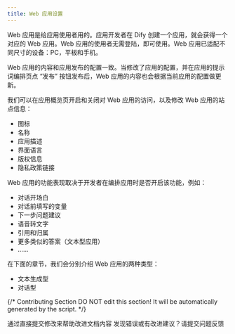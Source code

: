 ```yaml
---
title: Web 应用设置
---
```


Web 应用是给应用使用者用的。应用开发者在 Dify 创建一个应用，就会获得一个对应的 Web 应用。Web 应用的使用者无需登陆，即可使用。Web 应用已适配不同尺寸的设备：PC，平板和手机。

Web 应用的内容和应用发布的配置一致。当修改了应用的配置，并在应用的提示词编排页点 “发布” 按钮发布后，Web 应用的内容也会根据当前应用的配置做更新。

我们可以在应用概览页开启和关闭对 Web 应用的访问，以及修改 Web 应用的站点信息：

* 图标
* 名称
* 应用描述
* 界面语言
* 版权信息
* 隐私政策链接

Web 应用的功能表现取决于开发者在编排应用时是否开启该功能，例如：

* 对话开场白
* 对话前填写的变量
* 下一步问题建议
* 语音转文字
* 引用和归属
* 更多类似的答案（文本型应用）
* ......

在下面的章节，我们会分别介绍 Web 应用的两种类型：

* 文本生成型
* 对话型

{/*
Contributing Section
DO NOT edit this section!
It will be automatically generated by the script.
*/}

<CardGroup cols="2">
    <Card
        title="编辑此页面"
        icon="pen-to-square"
        href="https://github.com/langgenius/dify-docs/edit/main/zh-hans/guides/application-publishing/launch-your-webapp-quickly/web-app-settings.mdx"
    >
        通过直接提交修改来帮助改进文档内容
    </Card>
    <Card
        title="提交问题"
        icon="github"
        href="https://github.com/langgenius/dify-docs/issues/new?title=文档问题%3A%20pp-setti&body=%23%23%20问题描述%0A%3C%21--%20请简要描述您发现的问题%20--%3E%0A%0A%23%23%20页面链接%0Ahttps%3A%2F%2Fgithub.com%2Flanggenius%2Fdify-docs%2Fblob%2Fmain%2Fzh-hans/guides/application-publishing/launch-your-webapp-quickly%2Fweb-app-settings.mdx%0A%0A%23%23%20建议修改%0A%3C%21--%20如果有具体的修改建议，请在此说明%20--%3E%0A%0A%3C%21--%20感谢您对文档质量的关注！%20--%3E"
    >
        发现错误或有改进建议？请提交问题反馈
    </Card>
</CardGroup>
